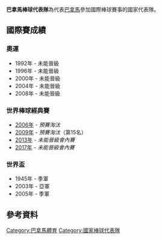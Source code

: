 {{Infobox National baseball team
|Logo = 
|Name = 巴拿馬棒球代表隊
|Country = {{flag|Panama}}
|Federation = 巴拿馬棒球協會
|Confederation = [[泛美棒球聯合會|泛美棒球聯合會]]
|Manager = 
|WBSC Rank = 13
|WBSC rank = 13（2019年）<ref name="ibaf rankings oct09">{{cite web|url=http://rankings.wbsc.org/team/PAN/baseball/men|title=WBSC世界排名|date=2018年12月17日|accessdate=2018年12月17日|publisher=世界棒壘球總會|archive-date=2018年12月22日|archive-url=https://web.archive.org/web/20181222211026/http://rankings.wbsc.org/team/PAN/baseball/men|dead-url=no}}</ref> 
|WBSC best = 13（第一次在2014年）
|WBSC worst = 17（2015年）
<!-- Olympics -->
|Olympic apps = 
|Olympic first = 
|Olympic best = 
<!-- World Baseball Classic -->
|WBC apps = 2
|WBC first = 2006
|WBC best = 14
<!-- Pan American Games -->
|PAG apps = 
|PAG first = 
|PAG best = 
}}
'''巴拿馬棒球代表隊'''為代表[[巴拿馬|巴拿馬]]參加國際棒球賽事的國家代表隊。

== 國際賽成績 ==
=== 奧運 ===
* 1992年 - 未能晉級
* 1996年 - 未能晉級
* 2000年 - 未能晉級
* 2004年 - 未能晉級
* 2008年 - 未能晉級

=== 世界棒球經典賽 ===
* [[2006年世界棒球經典賽|2006年]] - ''預賽淘汰''
* [[2009年世界棒球經典賽|2009年]] - ''預賽淘汰''（第15名）
* [[2013年世界棒球經典賽|2013年]] - ''未能晉級會內賽''
* [[2017年世界棒球經典賽|2017年]] - ''未能晉級會內賽''

=== 世界盃 ===
* 1945年 - 季軍
* 2003年 - 亞軍
* 2005年 - 季軍


==參考資料==
{{Reflist}}

{{泛美棒球聯合會國家棒球代表隊}}

[[Category:巴拿馬體育|Category:巴拿馬體育]]
[[Category:國家棒球代表隊|Category:國家棒球代表隊]]